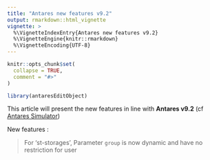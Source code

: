 ```yaml
---
title: "Antares new features v9.2"
output: rmarkdown::html_vignette
vignette: >
  %\VignetteIndexEntry{Antares new features v9.2}
  %\VignetteEngine{knitr::rmarkdown}
  %\VignetteEncoding{UTF-8}
---
```


```r
knitr::opts_chunk$set(
  collapse = TRUE,
  comment = "#>"
)
```

```r
library(antaresEditObject)
```

This article will present the new features in line with **Antares v9.2** (cf  [Antares Simulator](https://antares-simulator.readthedocs.io/en/latest/user-guide/04-migration-guides/#v920))

New features :  

> For 'st-storages', Parameter `group` is now dynamic and have no restriction for user  